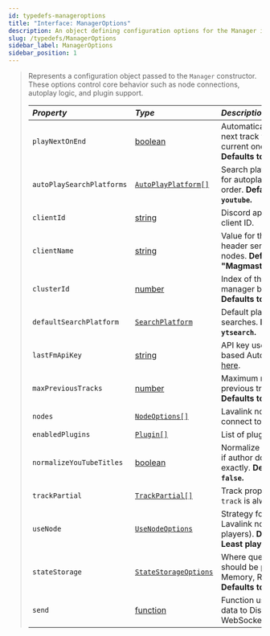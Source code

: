 ```yaml
---
id: typedefs-manageroptions
title: "Interface: ManagerOptions"
description: An object defining configuration options for the Manager instance.
slug: /typedefs/ManagerOptions
sidebar_label: ManagerOptions
sidebar_position: 1
---
```



> Represents a configuration object passed to the `Manager` constructor.  
> These options control core behavior such as node connections, autoplay logic, and plugin support.
>
> | <i className="fa-solid fa-hashtag"/> Property        | <i className="fa-solid fa-font"/> Type                                                                  | <i className="fa-solid fa-list"/> Description                                                    | <i className="fa-solid fa-flask"/> Optional |
> |:-----------------------------------------------------|:------------------------------------------------------------------------------------------------------- |:-------------------------------------------------------------------------------------------------|:-------------------------------------------:|
> | `playNextOnEnd`                                      | [boolean](https://developer.mozilla.org/en-US/docs/Web/JavaScript/Reference/Global_Objects/Boolean)     | Automatically play the next track when the current one ends. **Defaults to `true`.**             | <i className="fa-solid fa-check"/>          |
> | `autoPlaySearchPlatforms`                            | [`AutoPlayPlatform[]`](../Enums/AutoPlayPlatform.mdx)                                                   | Search platforms to use for autoplay, in priority order. **Defaults to `youtube`.**              | <i className="fa-solid fa-check"/>          |
> | `clientId`                                           | [string](https://developer.mozilla.org/en-US/docs/Web/JavaScript/Reference/Global_Objects/String)       | Discord application's client ID.                                                                 | <i className="fa-solid fa-check"/>          |
> | `clientName`                                         | [string](https://developer.mozilla.org/en-US/docs/Web/JavaScript/Reference/Global_Objects/String)       | Value for the `Client-Name` header sent to Lavalink nodes. **Defaults to "Magmastream/version"** | <i className="fa-solid fa-check"/>          |
> | `clusterId`                                          | [number](https://developer.mozilla.org/en-US/docs/Web/JavaScript/Reference/Global_Objects/Number)       | Index of the cluster this manager belongs to. **Defaults to `0`.**                               | <i className="fa-solid fa-check"/>          |
> | `defaultSearchPlatform`                              | [`SearchPlatform`](../Enums/SearchPlatform.mdx)                                                         | Default platform for searches. **Defaults to `ytsearch`.**                                       | <i className="fa-solid fa-check"/>          |
> | `lastFmApiKey`                                       | [string](https://developer.mozilla.org/en-US/docs/Web/JavaScript/Reference/Global_Objects/String)       | API key used for last.fm-based Autoplay. [Get it here](https://www.last.fm/api/accounts).        | <i className="fa-solid fa-check"/>          |
> | `maxPreviousTracks`                                  | [number](https://developer.mozilla.org/en-US/docs/Web/JavaScript/Reference/Global_Objects/Number)       | Maximum number of previous tracks to store. **Defaults to `20`.**                                | <i className="fa-solid fa-check"/>          |
> | `nodes`                                              | [`NodeOptions[]`](../Typedefs/NodeOptions.mdx)                                                       | Lavalink nodes to connect to.                                                                    | <i className="fa-solid fa-xmark"/>          |
> | `enabledPlugins`                                     | [`Plugin[]`](../Classes/Plugin.mdx)                                                                              | List of plugins to enable.                                                                       | <i className="fa-solid fa-check"/>          |
> | `normalizeYouTubeTitles`                             | [boolean](https://developer.mozilla.org/en-US/docs/Web/JavaScript/Reference/Global_Objects/Boolean)     | Normalize YouTube titles if author doesn’t match exactly. **Defaults to `false`.**               | <i className="fa-solid fa-check"/>          |
> | `trackPartial`                                       | [`TrackPartial[]`](../Enums/TrackPartial.mdx)                                                           | Track properties to keep; `track` is always included.                                            | <i className="fa-solid fa-check"/>          |
> | `useNode`                                            | [`UseNodeOptions`](../Enums/UseNodeOptions.mdx)                                                         | Strategy for selecting Lavalink nodes (e.g. least players). **Defaults to Least players.**       | <i className="fa-solid fa-check"/>          |
> | `stateStorage`                                       | [`StateStorageOptions`](../Typedefs/StateStorageOptions.mdx)                                            | Where queue state should be persisted (e.g. Memory, Redis, JSON). **Defaults to Memory.**        | <i className="fa-solid fa-check"/>          |
> | `send`                                               | [function](https://developer.mozilla.org/en-US/docs/Web/JavaScript/Reference/Global_Objects/Function)   | Function used to send data to Discord’s WebSocket gateway.                                       | <i className="fa-solid fa-xmark"/>          |
